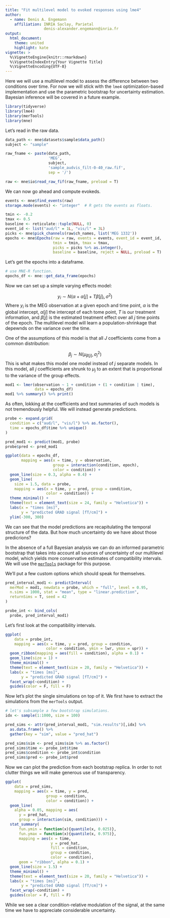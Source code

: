 ```yaml
---
title: "Fit multilevel model to evoked responses using lme4"
author: 
  - name: Denis A. Engemann
    affiliation: INRIA Saclay, Parietal
                 denis-alexander.engemann@inria.fr
output:
  html_document:
    theme: united
    highlight: kate
vignette: >
  %\VignetteEngine{knitr::rmarkdown}
  %\VignetteIndexEntry{Your Vignette Title}
  %\VignetteEncoding{UTF-8}
---
```


Here we will use a multilevel model to assess the difference between
two conditions over time. For now we will stick with the ```lme4```
optimization-based implementation and use the parametric bootstrap
for uncertainty estimation. Bayesian inference will be covered
in a future example.


```r
library(tidyverse)
library(lme4)
library(merTools)
library(mne)
```

Let's read in the raw data.

```r
data_path <- mne$datasets$sample$data_path()
subject <- "sample"

raw_fname <- paste(data_path,
                   'MEG', 
                   subject,
                   'sample_audvis_filt-0-40_raw.fif',
                   sep = '/')

raw <- mne$io$read_raw_fif(raw_fname, preload = T)
```

We can now go ahead and compute evokeds.

```r
events <- mne$find_events(raw)
storage.mode(events) <- "integer"  # R gets the events as floats.

tmin <- -0.2
tmax <- 0.5
baseline <- reticulate::tuple(NULL, 0)
event_id <- list("aud/l" = 1L, "vis/l" = 3L)
picks <- mne$pick_channels(raw$ch_names, list('MEG 1332'))
epochs <- mne$Epochs(raw = raw, events = events, event_id = event_id,
                     tmin = tmin, tmax = tmax,
                     picks = picks %>% as.integer(),
                     baseline = baseline, reject = NULL, preload = T) 
```

Let's get the epochs into a dataframe.

```r
# use MNE-R function.
epochs_df <- mne::get_data_frame(epochs)
```

Now we can set up a simple varying effects model:

$$
y_i \sim N(\alpha + \alpha[j] + T\beta[j]_i, \sigma^2)
$$
Where $y_i$ is the MEG observation at a given epoch and time point,
$\alpha$ is the global intercept, $\alpha[j]$ the intercept of each
tome point, $T$ is our treatment information, and $\beta[j]$ is the
estimated treatment effect over all $j$ time points of the epoch.
The multilevel model will learn a population-shrinkage that depewnds
on the variance over the time.

One of the assumptions of this model is that all $J$ coefficients come
from a common distribution:

$$
\beta_{j} \sim N(\mu_{\beta[j]}, \sigma_{j}^2)
$$
This is what makes this model one model instead of $j$ separate
models. In this model, all $j$ coefficients are shrunk to $\mu_j$
to an extent that is proportional to the variance of the group
effects.

```r
mod1 <- lmer(observation ~ 1 + condition + (1 + condition | time),
             data = epochs_df)
mod1 %>% summary() %>% print()
```

As often, lokking at the coefficients and text summaries of such
models is not tremendously helpful. We will instead generate 
predictions.

```r
probe <- expand.grid(
  condition = c("aud/l", "vis/l") %>% as.factor(),
  time = epochs_df$time %>% unique()
)

pred_mod1 <- predict(mod1, probe)
probe$pred <- pred_mod1 

ggplot(data = epochs_df,
       mapping = aes(x = time, y = observation,
                     group = interaction(condition, epoch),
                     color = condition)) +
  geom_line(size = 0.3, alpha = 0.4) +
  geom_line(
    size = 1.5, data = probe,
    mapping = aes(x = time, y = pred, group = condition,
                  color = condition)) +
  theme_minimal() +
  theme(text = element_text(size = 24, family = "Helvetica")) +
  labs(x = "times [ms]",
       y = "predicted GRAD signal [fT/cm]") +
  ylim(-300, 300)
```

We can see that the model predictions are recapitulating the temporal
structure of the data. But how much uncertainty do we have about those
predicrions?

In the absence of a full Bayesian analysis we can do
an informed parametric bootstrap that takes into account all sources
of uncertainty of our multilevel model, which yields more
conservative estimates of compatibility intervals. We will use the
[``merTools``](https://cran.r-project.org/web/packages/merToolsl)
package for this purpose.

We'll put a few custom options which should speak for themselves.

```r
pred_interval_mod1 <- predictInterval(
  merMod = mod1, newdata = probe, which = "full", level = 0.95,
  n.sims = 1000, stat = "mean", type = "linear.prediction",
  returnSims = T, seed = 42
)

probe_int <- bind_cols(
  probe, pred_interval_mod1)
```

Let's first look at the compatibility intervals.

```r

ggplot(
    data = probe_int,
    mapping = aes(x = time, y = pred, group = condition,
                  color = condition, ymin = lwr, ymax = upr)) +
  geom_ribbon(mapping = aes(fill = condition), alpha = 0.1) +
  geom_line(size = 1) +
  theme_minimal() +
  theme(text = element_text(size = 20, family = "Helvetica")) +
  labs(x = "times [ms]",
       y = "predicted GRAD signal [fT/cm]") +
  facet_wrap(~condition) +
  guides(color = F, fill = F)
```

Now let's plot the single simulations on top of it.
We first have to extract the simulations from the ``merTools`` output.

```r
# let's subsample a few bootstrap simulations.
idx <- sample(1:1000, size = 100)

pred_sims <- attr(pred_interval_mod1, "sim.results")[,idx] %>%
  as.data.frame() %>%
  gather(key = "sim", value = "pred_hat")

pred_sims$sim <- pred_sims$sim %>% as.factor()
pred_sims$time <- probe_int$time
pred_sims$condition <- probe_int$condition
pred_sims$pred <- probe_int$pred
```

Now we can plot the prediction from each bootstrap replica. In order
to not clutter things we will make generous use of transparency.

```r

ggplot(
    data = pred_sims,
    mapping = aes(x = time, y = pred,
                  group = condition,
                  color = condition)) +
  geom_line(
    alpha = 0.05, mapping = aes(
      y = pred_hat,
      group = interaction(sim, condition))) +
  stat_summary(
      fun.ymin = function(x){quantile(x, 0.025)},
      fun.ymax = function(x){quantile(x, 0.975)},
      mapping = aes(x = time,
                    y = pred_hat,
                    fill = condition,
                    group = condition,
                    color = condition),
      geom = "ribbon", alpha = 0.1) +
  geom_line(size = 1.5) +
  theme_minimal() +
  theme(text = element_text(size = 20, family = "Helvetica")) +
  labs(x = "times [ms]",
       y = "predicted GRAD signal [fT/cm]") +
  facet_wrap(~condition) +
  guides(color = F, fill = F)
```

While we see a clear condition-relative modulation of the signal,
at the same time we have to appreciate considerable uncertainty.

